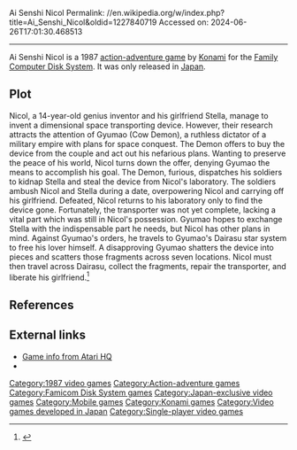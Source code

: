 Ai Senshi Nicol
Permalink: //en.wikipedia.org/w/index.php?title=Ai_Senshi_Nicol&oldid=1227840719
Accessed on: 2024-06-26T17:01:30.468513



------
Ai Senshi Nicol
{{Multiple issues|
{{more citations needed|date=March 2019}}
{{Single source|date=September 2023}}
{{Expand Japanese|topic=vg|愛戦士ニコル|date=December 2020}}

}}
{{Infobox video game
| title = Ai Senshi Nicol
| image = 
| developer = [[Konami]]
| publisher = [[Konami]]
| designer = 
| engine = 
| released = {{vgrelease|JP|April 24, 1987}}
| genre = [[Action-adventure game|Action-adventure]]
| modes = [[Single-player video game|Single-player]]
| platforms = [[Family Computer Disk System]]<BR/>[[Mobile Phones]]
}}
{{nihongo|'''''Ai Senshi Nicol'''''|愛戦士ニコル|Ai Senshi Nikoru|lit. "Love Warrior Nicol"}} is a 1987 [[action-adventure game]] by [[Konami]] for the [[Family Computer Disk System]]. It was only released in [[Japan]]. {{Citation needed|date=November 2019}}

==Plot==
Nicol, a 14-year-old genius inventor and his girlfriend Stella, manage to invent a dimensional space transporting device. However, their research attracts the attention of Gyumao (Cow Demon), a ruthless dictator of a military empire with plans for space conquest. The Demon offers to buy the device from the couple and act out his nefarious plans. Wanting to preserve the peace of his world, Nicol turns down the offer, denying Gyumao the means to accomplish his goal. The Demon, furious, dispatches his soldiers to kidnap Stella and steal the device from Nicol's laboratory. The soldiers ambush Nicol and Stella during a date, overpowering Nicol and carrying off his girlfriend. Defeated, Nicol returns to his laboratory only to find the device gone. Fortunately, the transporter was not yet complete, lacking a vital part which was still in Nicol's possession. Gyumao hopes to exchange Stella with the indispensable part he needs, but Nicol has other plans in mind. Against Gyumao's orders, he travels to Gyumao's Dairasu star system to free his lover himself. A disapproving Gyumao shatters the device into pieces and scatters those fragments across seven locations. Nicol must then travel across Dairasu, collect the fragments, repair the transporter, and liberate his girlfriend.<ref>{{Cite web|url=http://www.quebecgamers.com/archives/dossiers/ai-senshi-nicol-manual/index.html|title = AI Senshi Nicol Manual Translation - Quebec Gamers}}</ref>

==References==
{{Reflist}}

==External links==
* [http://www.atarihq.com/tsr/fds/Nicol.html Game info from Atari HQ]
*{{mobygames|/62613}}

[[Category:1987 video games]]
[[Category:Action-adventure games]]
[[Category:Famicom Disk System games]]
[[Category:Japan-exclusive video games]]
[[Category:Mobile games]]
[[Category:Konami games]]
[[Category:Video games developed in Japan]]
[[Category:Single-player video games]]


{{konami-stub}}
{{action-adventure-videogame-stub}}